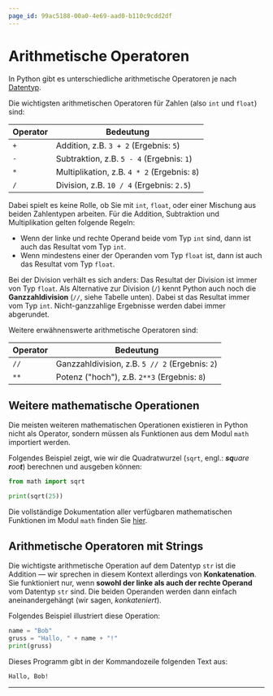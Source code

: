 ```yaml
---
page_id: 99ac5188-00a0-4e69-aad0-b110c9cdd2df
---
```


# Arithmetische Operatoren

In Python gibt es unterschiedliche arithmetische Operatoren je nach [Datentyp](Variablen-und-Datentypen#datentypen).

Die wichtigsten arithmetischen Operatoren für Zahlen (also `int` und `float`) sind:

| Operator | Bedeutung                                    |
| -------- | -------------------------------------------- |
| `+`      | Addition, z.B. `3 + 2` (Ergebnis: `5`)       |
| `-`      | Subtraktion, z.B. `5 - 4` (Ergebnis: `1`)    |
| `*`      | Multiplikation, z.B. `4 * 2` (Ergebnis: `8`) |
| `/`      | Division, z.B. `10 / 4` (Ergebnis: `2.5`)    |

Dabei spielt es keine Rolle, ob Sie mit `int`, `float`, oder einer Mischung aus beiden Zahlentypen arbeiten. Für die Addition, Subtraktion und Multiplikation gelten folgende Regeln:

- Wenn der linke und rechte Operand beide vom Typ `int` sind, dann ist auch das Resultat vom Typ `int`.
- Wenn mindestens einer der Operanden vom Typ `float` ist, dann ist auch das Resultat vom Typ `float`.

Bei der Division verhält es sich anders: Das Resultat der Division ist immer von Typ `float`. Als Alternative zur Division (`/`) kennt Python auch noch die **Ganzzahldivision** (`//`, siehe Tabelle unten). Dabei st das Resultat immer vom Typ `int`. Nicht-ganzzahlige Ergebnisse werden dabei immer abgerundet.

Weitere erwähnenswerte arithmetische Operatoren sind:

| Operator | Bedeutung                                       |
| -------- | ----------------------------------------------- |
| `//`     | Ganzzahldivision, z.B. `5 // 2` (Ergebnis: `2`) |
| `**`     | Potenz ("hoch"), z.B. `2**3` (Ergebnis: `8`)    |

## Weitere mathematische Operationen

Die meisten weiteren mathematischen Operationen existieren in Python nicht als Operator, sondern müssen als Funktionen aus dem Modul `math` importiert werden.

Folgendes Beispiel zeigt, wie wir die Quadratwurzel (`sqrt`, engl.: _**sq**uare **r**oo**t**_) berechnen und ausgeben können:

```python showLineNumbers
from math import sqrt

print(sqrt(25))
```

Die vollständige Dokumentation aller verfügbaren mathematischen Funktionen im Modul `math` finden Sie [hier](https://docs.python.org/3/library/math.html).

## Arithmetische Operatoren mit Strings

Die wichtigste arithmetische Operation auf dem Datentyp `str` ist die Addition — wir sprechen in diesem Kontext allerdings von **Konkatenation**. Sie funktioniert nur, wenn **sowohl der linke als auch der rechte Operand** vom Datentyp `str` sind. Die beiden Operanden werden dann einfach aneinandergehängt (wir sagen, _konkateniert_).

Folgendes Beispiel illustriert diese Operation:

```python showLineNumbers
name = "Bob"
gruss = "Hallo, " + name + "!"
print(gruss)
```

Dieses Programm gibt in der Kommandozeile folgenden Text aus:

```
Hallo, Bob!
```

---
